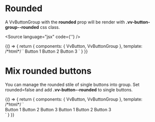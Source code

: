 

<Meta title="Components/ButtonGroup/Rounded" component={VvButtonGroup} />

# Rounded

A VvButtonGroup with the <strong>rounded</strong> prop will be render with <strong>.vv-button-group--rounded</strong> css class. <br/>

<Source language="jsx" code={'<vv-button rounded></vv-button>'} />

<Canvas>
	<Story name="rounded">
		{() => {
			return {
				components: { VvButton, VvButtonGroup },
				template:
					/*html*/
					`
                        <vv-button-group rounded>
                            <vv-button>Button 1</vv-button>
                            <vv-button>Button 2</vv-button>
                            <vv-button>Button 3</vv-button>
                        </vv-button-group>
                    `
			}
		}}
	</Story>
</Canvas>

# Mix rounded buttons

You can manage the rounded stile of single buttons into group. Set rounded=false and add <strong>.vv-button--rounded</strong> to single buttons.

<Canvas>
	<Story name="mix">
		{() => {
			return {
				components: { VvButton, VvButtonGroup },
				template:
					/*html*/
					`
					<div class="flex flex-col">
                        <vv-button-group>
                            <vv-button class="vv-button vv-button--rounded">Button 1</vv-button>
                            <vv-button>Button 2</vv-button>
                            <vv-button class="vv-button vv-button--rounded">Button 3</vv-button>
                        </vv-button-group>
						 <vv-button-group class="mt-22">
                            <vv-button>Button 1</vv-button>
                            <vv-button>Button 2</vv-button>
                            <vv-button class="vv-button vv-button--rounded">Button 3</vv-button>
                        </vv-button-group>
					</div>
                    `
			}
		}}
	</Story>
</Canvas>
